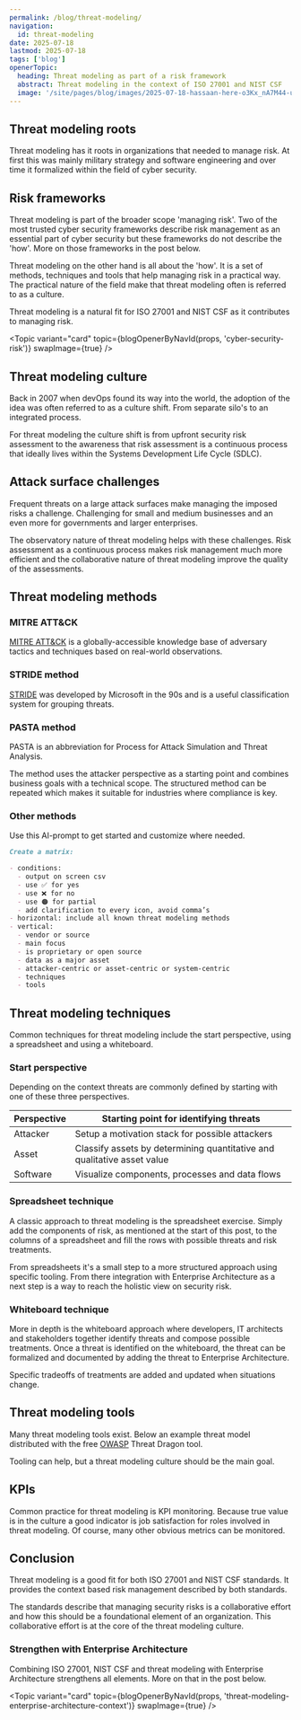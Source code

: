 ```yaml
---
permalink: /blog/threat-modeling/
navigation:
  id: threat-modeling
date: 2025-07-18
lastmod: 2025-07-18
tags: ['blog']
openerTopic:
  heading: Threat modeling as part of a risk framework
  abstract: Threat modeling in the context of ISO 27001 and NIST CSF
  image: '/site/pages/blog/images/2025-07-18-hassaan-here-o3Kx_nA7M44-unsplash.jpg'
---
```



## Threat modeling roots

Threat modeling has it roots in organizations that needed to manage risk. At
first this was mainly military strategy and software engineering and over time
it formalized within the field of cyber security.

## Risk frameworks

Threat modeling is part of the broader scope 'managing risk'. Two of the most
trusted cyber security frameworks describe risk management as an essential part
of cyber security but these frameworks do not describe the 'how'. More on
those frameworks in the post below.

Threat modeling on the other hand is all about the 'how'. It is a set of
methods, techniques and tools that help managing risk in a practical way. The
practical nature of the field make that threat modeling often is referred to as
a culture.

Threat modeling is a natural fit for ISO 27001 and NIST CSF as it contributes to
managing risk.

<Topic variant="card" topic={blogOpenerByNavId(props, 'cyber-security-risk')} swapImage={true} />

## Threat modeling culture

Back in 2007 when devOps found its way into the world, the adoption of the idea
was often referred to as a culture shift. From separate silo's to an integrated
process.

For threat modeling the culture shift is from upfront security risk assessment
to the awareness that risk assessment is a continuous process that ideally lives
within the Systems Development Life Cycle (SDLC).

## Attack surface challenges

Frequent threats on a large attack surfaces make managing the imposed risks a
challenge. Challenging for small and medium businesses and an even more for
governments and larger enterprises.

The observatory nature of threat modeling helps with these challenges. Risk
assessment as a continuous process makes risk management much more efficient and
the collaborative nature of threat modeling improve the quality of the
assessments.

## Threat modeling methods

### MITRE ATT&CK

[MITRE ATT&CK](https://attack.mitre.org) is a globally-accessible knowledge base
of adversary tactics and techniques based on real-world observations.

### STRIDE method

[STRIDE](https://en.wikipedia.org/wiki/STRIDE_model) was developed by Microsoft
in the 90s and is a useful classification system for grouping threats.

### PASTA method

PASTA is an abbreviation for Process for Attack Simulation and Threat Analysis.

The method uses the attacker perspective as a starting point and combines
business goals with a technical scope. The structured method can be repeated
which makes it suitable for industries where compliance is key.

### Other methods

Use this AI-prompt to get started and customize where needed.

```md
Create a matrix:

- conditions:
  - output on screen csv
  - use ✅ for yes
  - use ❌ for no
  - use 🟠 for partial
  - add clarification to every icon, avoid comma’s
- horizontal: include all known threat modeling methods
- vertical:
  - vendor or source
  - main focus
  - is proprietary or open source
  - data as a major asset
  - attacker-centric or asset-centric or system-centric
  - techniques
  - tools
```

## Threat modeling techniques

Common techniques for threat modeling include the start perspective, using a
spreadsheet and using a whiteboard.

### Start perspective

Depending on the context threats are commonly defined by starting with one of
these three perspectives.

| Perspective | Starting point for identifying threats                                  |
| ----------- | ----------------------------------------------------------------------- |
| Attacker    | Setup a motivation stack for possible attackers                         |
| Asset       | Classify assets by determining quantitative and qualitative asset value |
| Software    | Visualize components, processes and data flows                          |

### Spreadsheet technique

A classic approach to threat modeling is the spreadsheet exercise. Simply add
the components of risk, as mentioned at the start of this post, to the columns of
a spreadsheet and fill the rows with possible threats and risk treatments.

From spreadsheets it's a small step to a more structured approach using specific
tooling. From there integration with Enterprise Architecture as a next step is a
way to reach the holistic view on security risk.

### Whiteboard technique

More in depth is the whiteboard approach where developers, IT architects and
stakeholders together identify threats and compose possible treatments. Once a
threat is identified on the whiteboard, the threat can be formalized and
documented by adding the threat to Enterprise Architecture.

Specific tradeoffs of treatments are added and updated when situations change.

## Threat modeling tools

Many threat modeling tools exist. Below an example threat model distributed with
the free [OWASP](https://owasp.org) Threat Dragon tool.

Tooling can help, but a threat modeling culture should be the main goal.

<Diagram src="/site/pages/blog/images-security-framework/threat-dragon-example.svg" width="60rem" />

## KPIs

Common practice for threat modeling is KPI monitoring. Because true value is in
the culture a good indicator is job satisfaction for roles involved in threat
modeling. Of course, many other obvious metrics can be monitored.

## Conclusion

Threat modeling is a good fit for both ISO 27001 and NIST CSF standards. It
provides the context based risk management described by both standards.

The standards describe that managing security risks is a collaborative effort
and how this should be a foundational element of an organization. This
collaborative effort is at the core of the threat modeling culture.

### Strengthen with Enterprise Architecture

Combining ISO 27001, NIST CSF and threat modeling with Enterprise Architecture
strengthens all elements. More on that in the post below.

<Topic
  variant="card"
  topic={blogOpenerByNavId(props, 'threat-modeling-enterprise-architecture-context')}
  swapImage={true}
/>
